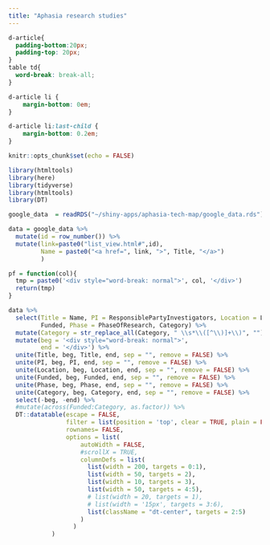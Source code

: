 ```yaml
---
title: "Aphasia research studies"
---
```


<link href="https://fonts.googleapis.com/icon?family=Material+Icons" rel="stylesheet">
      
```css
d-article{
  padding-bottom:20px;
  padding-top: 20px;
}
table td{ 
  word-break: break-all;
}

d-article li {
    margin-bottom: 0em;
}

d-article li:last-child {
    margin-bottom: 0.2em;
}

```



```r

knitr::opts_chunk$set(echo = FALSE)

library(htmltools)
library(here)
library(tidyverse)
library(htmltools)
library(DT)

google_data  = readRDS("~/shiny-apps/aphasia-tech-map/google_data.rds")

data = google_data %>%
  mutate(id = row_number()) %>%
  mutate(link=paste0("list_view.html#",id),
         Name = paste0("<a href=", link, ">", Title, "</a>")
         )

```




```r

pf = function(col){
  tmp = paste0('<div style="word-break: normal">', col, '</div>')
  return(tmp)
}

data %>%
  select(Title = Name, PI = ResponsiblePartyInvestigators, Location = LocationFull,
         Funded, Phase = PhaseOfResearch, Category) %>%
  mutate(Category = str_replace_all(Category, " \\s*\\([^\\)]+\\)", "")) %>%
  mutate(beg = '<div style="word-break: normal">', 
         end = '</div>') %>%
  unite(Title, beg, Title, end, sep = "", remove = FALSE) %>%
  unite(PI, beg, PI, end, sep = "", remove = FALSE) %>%
  unite(Location, beg, Location, end, sep = "", remove = FALSE) %>%
  unite(Funded, beg, Funded, end, sep = "", remove = FALSE) %>%
  unite(Phase, beg, Phase, end, sep = "", remove = FALSE) %>%
  unite(Category, beg, Category, end, sep = "", remove = FALSE) %>%
  select(-beg, -end) %>%
  #mutate(across(Funded:Category, as.factor)) %>%
  DT::datatable(escape = FALSE,
                filter = list(position = 'top', clear = TRUE, plain = FALSE),
                rownames= FALSE,
                options = list(
                    autoWidth = FALSE,
                    #scrollX = TRUE,
                    columnDefs = list(
                      list(width = 200, targets = 0:1),
                      list(width = 50, targets = 2),
                      list(width = 10, targets = 3),
                      list(width = 50, targets = 4:5),
                      # list(width = 20, targets = 1),
                      # list(width = '15px', targets = 3:6),
                      list(className = "dt-center", targets = 2:5)
                    )
                  )
            )

```
    
